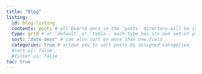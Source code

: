```yaml
---
title: "Blog"
listing:
  id: blog-listing
  contents: posts # all Quarto docs in the `posts` directory will be included on your listing page
  type: grid # or `default` or `table`; each type has its own set of yaml options to include
  sort: "date desc" # can also sort on more than one field
  categories: true # allows you to sort posts by assigned categories 
  #sort-ui: false
  #filter-ui: false
toc: true
---
```


<br>
<br>


::: {#blog-listing}
:::
